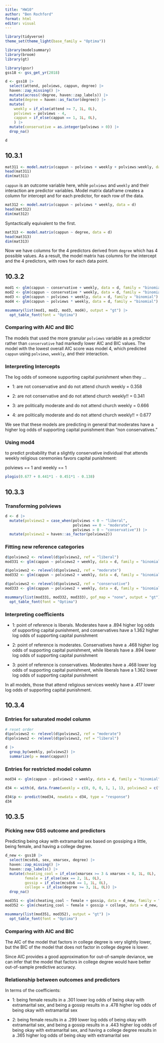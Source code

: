 ```yaml
---
title: "HW10"
author: "Ben Rochford"
format: html
editor: visual
---
```


```r
library(tidyverse)
theme_set(theme_light(base_family = "Optima"))

library(modelsummary)
library(broom)
library(gt)

library(gssr)
gss18 <- gss_get_yr(2018) 

d <- gss18 |> 
  select(attend, polviews, cappun, degree) |> 
  haven::zap_missing() |> 
  mutate(across(!degree, haven::zap_labels)) |> 
  mutate(degree = haven::as_factor(degree)) |> 
  mutate(
    weekly = if_else(attend >= 7, 1L, 0L),
    polviews = polviews - 4,
    cappun = if_else(cappun == 1, 1L, 0L),
    ) |> 
  mutate(conservative = as.integer(polviews > 0)) |> 
  drop_na() 

d
```

## 10.3.1

```r
mat311 <- model.matrix(cappun ~ polviews + weekly + polviews:weekly, data = d)
head(mat311)
dim(mat311)
```

`cappun` is an outcome variable here, while `polviews` and `weekly` and their interaction are predictor variables. Model matrix dataframe creates a column for intercept and for each predictor, for each row of the data.

```r
mat312 <- model.matrix(cappun ~ polviews * weekly, data = d)
head(mat312)
dim(mat312)
```

Syntactically equivalent to the first.

```r
mat313 <- model.matrix(cappun ~ degree, data = d)
head(mat313)
dim(mat313)
```

Now we have columns for the 4 predictors derived from `degree` which has 4 possible values. As a result, the model matrix has columns for the intercept and the 4 predictors, with rows for each data point.

## 10.3.2

```r
mod1 <- glm(cappun ~ conservative + weekly, data = d, family = "binomial")
mod2 <- glm(cappun ~ conservative * weekly, data = d, family = "binomial")
mod3 <- glm(cappun ~ polviews + weekly, data = d, family = "binomial")
mod4 <- glm(cappun ~ polviews * weekly, data = d, family = "binomial")
```

```r
msummary(list(mod1, mod2, mod3, mod4), output = "gt") |> 
  opt_table_font(font = "Optima")
```

### Comparing with AIC and BIC

The models that used the more granular `polviews` variable as a predictor rather than `conservative` had markedly lower AIC and BIC values. The model with the lowest overall AIC score was model 4, which predicted `cappun` using `polviews`, `weekly`, and their interaction.

### Interpreting Intercepts

The log odds of someone supporting capital punishment when they ...

-   1: are not conservative and do not attend church weekly = 0.358

-   2: are not conservative and do not attend church weekly!! = 0.341

-   3: are politically moderate and do not attend church weekly = 0.666

-   4: are politically moderate and do not attend church weekly!! = 0.677

We see that these models are predicting in general that moderates have a higher log odds of supporting capital punishment than "non conservatives."

### Using mod4

to predict probability that a slightly conservative individual that attends weekly religious ceremonies favors capital punishment:

polviews == 1 and weekly == 1

```r
plogis(0.677 + 0.441*1 - 0.451*1 - 0.138)
```

## 10.3.3

### Transforming polviews

```r
d <- d |> 
  mutate(polviews2 = case_when(polviews < 0 ~ "liberal",
                               polviews == 0 ~ "moderate",
                               polviews > 0 ~ "conservative")) |> 
  mutate(polviews2 = haven::as_factor(polviews2))
```

### Fitting new reference categories

```r
d$polviews2 <- relevel(d$polviews2, ref = "liberal")
mod331 <- glm(cappun ~ polviews2 + weekly, data = d, family = "binomial")

d$polviews2 <- relevel(d$polviews2, ref = "moderate")
mod332 <- glm(cappun ~ polviews2 + weekly, data = d, family = "binomial")

d$polviews2 <- relevel(d$polviews2, ref = "conservative")
mod333 <- glm(cappun ~ polviews2 + weekly, data = d, family = "binomial")

msummary(list(mod331, mod332, mod333), gof_map = "none", output = "gt") |> 
  opt_table_font(font = "Optima") 
```

### Interpreting coefficients

-   1: point of reference is liberals. Moderates have a .894 higher log odds of supporting capital punishment, and conservatives have a 1.362 higher log odds of supporting capital punishment

-   2: point of reference is moderates. Conservatives have a .468 higher log odds of supporting capital punishment, while liberals have a .894 lower log odds of supporting capital punishment

-   3: point of reference is conservatives. Moderates have a .468 lower log odds of supporting capital punishment, while liberals have a 1.362 lower log odds of supporting capital punishment

In all models, those that attend religious services weekly have a .417 lower log odds of supporting capital punishment.

## 10.3.4

### Entries for saturated model column

```r
# reset order
d$polviews2 <- relevel(d$polviews2, ref = "moderate")
d$polviews2 <- relevel(d$polviews2, ref = "liberal")

d |> 
  group_by(weekly, polviews2) |> 
  summarize(p = mean(cappun))
```

### Entries for restricted model column

```r
mod34 <- glm(cappun ~ polviews2 + weekly, data = d, family = "binomial")

d34 <- with(d, data.frame(weekly = c(0, 0, 0, 1, 1, 1), polviews2 = c("liberal","moderate","conservative","liberal","moderate","conservative")))

d34$p <- predict(mod34, newdata = d34, type = "response")
d34
```

## 10.3.5

### Picking new GSS outcome and predictors

Predicting being okay with extramarital sex based on gossiping a little, being female, and having a college degree.

```r
d_new <- gss18 |> 
  select(mcsds6, sex, xmarsex, degree) |> 
  haven::zap_missing() |> 
  haven::zap_labels() |> 
  mutate(cheating_cool = if_else(xmarsex >= 3 & xmarsex < 8, 1L, 0L),
         female = if_else(sex == 2, 1L, 0L),
         gossip = if_else(mcsds6 == 1, 1L, 0L),
         college = if_else(degree >= 3, 1L, 0L)) |> 
  drop_na()

mod351 <- glm(cheating_cool ~ female + gossip, data = d_new, family = "binomial")
mod352 <- glm(cheating_cool ~ female + gossip + college, data = d_new, family = "binomial")

msummary(list(mod351, mod352), output = "gt") |> 
  opt_table_font(font = "Optima")
```

### Comparing with AIC and BIC

The AIC of the model that factors in college degree is very slightly lower, but the BIC of the model that does not factor in college degree is lower.

Since AIC provides a good approximation for out-of-sample deviance, we can infer that the model that factors in college degree would have better out-of-sample predictive accuracy.

### Relationship between outcomes and predictors

In terms of the coefficients:

-   1: being female results in a .301 lower log odds of being okay with extramarital sex, and being a gossip results in a .478 higher log odds of being okay with extramarital sex

-   2: being female results in a .299 lower log odds of being okay with extramarital sex, and being a gossip results in a .443 higher log odds of being okay with extramarital sex, and having a college degree results in a .365 higher log odds of being okay with extramarital sex
